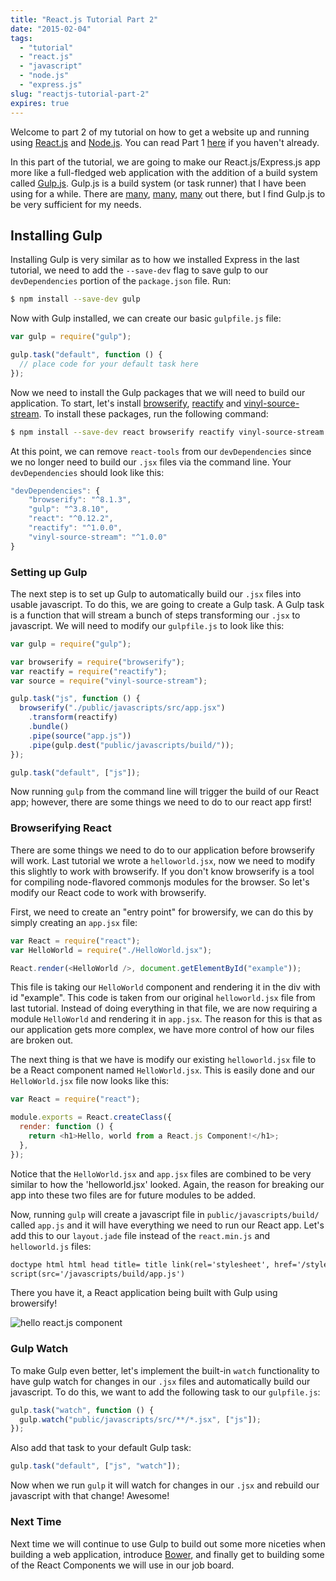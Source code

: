 ```yaml
---
title: "React.js Tutorial Part 2"
date: "2015-02-04"
tags:
  - "tutorial"
  - "react.js"
  - "javascript"
  - "node.js"
  - "express.js"
slug: "reactjs-tutorial-part-2"
expires: true
---
```


Welcome to part 2 of my tutorial on how to get a website up and running using [React.js](http://facebook.github.io/react/) and [Node.js](http://nodejs.org/). You can read Part 1 [here](/blog/reactjs-tutorial-part-1/) if you haven't already.

In this part of the tutorial, we are going to make our React.js/Express.js app more like a full-fledged web application with the addition of a build system called [Gulp.js](http://gulpjs.com/). Gulp.js is a build system (or task runner) that I have been using for a while. There are [many](http://gruntjs.com/), [many](https://github.com/broccolijs/broccoli), [many](http://webpack.github.io/) out there, but I find Gulp.js to be very sufficient for my needs.

## Installing Gulp

Installing Gulp is very similar as to how we installed Express in the last tutorial, we need to add the `--save-dev` flag to save gulp to our `devDependencies` portion of the `package.json` file. Run:

```bash
$ npm install --save-dev gulp
```

Now with Gulp installed, we can create our basic `gulpfile.js` file:

```javascript
var gulp = require("gulp");

gulp.task("default", function () {
  // place code for your default task here
});
```

Now we need to install the Gulp packages that we will need to build our application. To start, let's install [browserify](https://www.npmjs.com/package/browserify), [reactify](https://www.npmjs.com/package/reactify) and [vinyl-source-stream](https://www.npmjs.com/package/vinyl-source-stream). To install these packages, run the following command:

```bash
$ npm install --save-dev react browserify reactify vinyl-source-stream
```

At this point, we can remove `react-tools` from our `devDependencies` since we no longer need to build our `.jsx` files via the command line. Your `devDependencies` should look like this:

```javascript
"devDependencies": {
    "browserify": "^8.1.3",
    "gulp": "^3.8.10",
    "react": "^0.12.2",
    "reactify": "^1.0.0",
    "vinyl-source-stream": "^1.0.0"
}
```

### Setting up Gulp

The next step is to set up Gulp to automatically build our `.jsx` files into usable javascript. To do this, we are going to create a Gulp task. A Gulp task is a function that will stream a bunch of steps transforming our `.jsx` to javascript. We will need to modify our `gulpfile.js` to look like this:

```javascript
var gulp = require("gulp");

var browserify = require("browserify");
var reactify = require("reactify");
var source = require("vinyl-source-stream");

gulp.task("js", function () {
  browserify("./public/javascripts/src/app.jsx")
    .transform(reactify)
    .bundle()
    .pipe(source("app.js"))
    .pipe(gulp.dest("public/javascripts/build/"));
});

gulp.task("default", ["js"]);
```

Now running `gulp` from the command line will trigger the build of our React app; however, there are some things we need to do to our react app first!

### Browserifying React

There are some things we need to do to our application before browserify will work. Last tutorial we wrote a `helloworld.jsx`, now we need to modify this slightly to work with browserify. If you don't know browserify is a tool for compiling node-flavored commonjs modules for the browser. So let's modify our React code to work with browserify.

First, we need to create an "entry point" for browersify, we can do this by simply creating an `app.jsx` file:

```javascript
var React = require("react");
var HelloWorld = require("./HelloWorld.jsx");

React.render(<HelloWorld />, document.getElementById("example"));
```

This file is taking our `HelloWorld` component and rendering it in the div with id "example". This code is taken from our original `helloworld.jsx` file from last tutorial. Instead of doing everything in that file, we are now requiring a module `HelloWorld` and rendering it in `app.jsx`. The reason for this is that as our application gets more complex, we have more control of how our files are broken out.

The next thing is that we have is modify our existing `helloworld.jsx` file to be a React component named `HelloWorld.jsx`. This is easily done and our `HelloWorld.jsx` file now looks like this:

```javascript
var React = require("react");

module.exports = React.createClass({
  render: function () {
    return <h1>Hello, world from a React.js Component!</h1>;
  },
});
```

Notice that the `HelloWorld.jsx` and `app.jsx` files are combined to be very similar to how the 'helloworld.jsx' looked. Again, the reason for breaking our app into these two files are for future modules to be added.

Now, running `gulp` will create a javascript file in `public/javascripts/build/` called `app.js` and it will have everything we need to run our React app. Let's add this to our `layout.jade` file instead of the `react.min.js` and `helloworld.js` files:

```html
doctype html html head title= title link(rel='stylesheet', href='/stylesheets/style.css') body block content
script(src='/javascripts/build/app.js')
```

There you have it, a React application being built with Gulp using browersify!

<img src={helloReactComponent.src} alt="hello react.js component" />

### Gulp Watch

To make Gulp even better, let's implement the built-in `watch` functionality to have gulp watch for changes in our `.jsx` files and automatically build our javascript. To do this, we want to add the following task to our `gulpfile.js`:

```javascript
gulp.task("watch", function () {
  gulp.watch("public/javascripts/src/**/*.jsx", ["js"]);
});
```

Also add that task to your default Gulp task:

```javascript
gulp.task("default", ["js", "watch"]);
```

Now when we run `gulp` it will watch for changes in our `.jsx` and rebuild our javascript with that change! Awesome!

### Next Time

Next time we will continue to use Gulp to build out some more niceties when building a web application, introduce [Bower](http://bower.io/), and finally get to building some of the React Components we will use in our job board.
